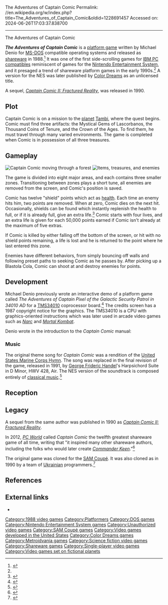 The Adventures of Captain Comic
Permalink: //en.wikipedia.org/w/index.php?title=The_Adventures_of_Captain_Comic&oldid=1228691457
Accessed on: 2024-06-26T17:03:37.838700



------
The Adventures of Captain Comic
{{More citations needed|date=July 2008}}
{{Infobox video game
| title = The Adventures of Captain Comic
| image = CaptainComicBoxart.jpg
| caption = NES cover art
| developer = [[Color Dreams]]
| publisher = Michael Denio (shareware)<br>Color Dreams (NES)
| designer = Michael Denio
| programmer = Michael Denio
| artist = 
| composer = 
| engine = 
| platforms = {{cslist|[[MS-DOS]]|[[NES]]}}
| released = '''1988:''' MS-DOS<br>'''1989:''' NES
| genre = [[Platform game|Platform]], [[Metroidvania]]<ref>{{cite web | url = https://www.mobygames.com/game/adventures-of-captain-comic| title = The Adventures of Captain Comic (1988)}}</ref>
| modes = [[Single-player video game|Single-player]]
}}

'''''The Adventures of Captain Comic''''' is a [[platform game]] written by Michael Denio for [[MS-DOS]] compatible operating systems and released as [[shareware]] in 1988.<ref>{{cite web | url = http://www.pcgamer.com/saturday-crapshoot-quickies-week-ii/ | title = Saturday Crapshoot: Quickies Week II | first = Richard | last = Cobbett | date = September 14, 2013 | accessdate = July 11, 2016 | publisher = [[PC Gamer]] | quote = "The creator was inspired by Metroid to add an adventure game element to jumping around the levels". }}</ref> It was one of the first side-scrolling games for [[IBM PC compatible]]s reminiscent of games for the [[Nintendo Entertainment System]], and it presaged a trend of shareware platform games in the early 1990s.<ref name=Edwards/> A version for the NES was later published by [[Color Dreams]] as an unlicensed title.

A sequel, ''[[Captain Comic II: Fractured Reality]]'', was released in 1990.

==Plot==
Captain Comic is on a mission to the [[planet]] [[IBM AT|Tambi]], where the quest begins. Comic must find three artifacts: the Mystical Gems of Lascorbanos, the Thousand Coins of Tenure, and the Crown of the Ages. To find them, he must travel through many varied environments. The game is completed when Comic is in possession of all three treasures.

==Gameplay==
[[Image:The Adventures of Captain Comic gameplay.jpg|thumb|left|Captain Comic moving through a forest]]
[[Image:ComicItemsScreen.jpg|thumb|Items, treasures, and enemies]]

The game is divided into eight major areas, and each contains three smaller zones. Transitioning between zones plays a short tune, all enemies are removed from the screen, and Comic's position is saved.

Comic has twelve "shield" points which act as [[health (game terminology)|health]]. Each time an enemy hits him, two points are removed. When at zero, Comic dies on the next hit. Occasionally, shields can be found which instantly replenish the health to full, or if it is already full, give an extra life.<ref>{{Cite web |date=1988 |title=The Adventures of Captain Comic - Microsoft DOS - Manual - gamesdatabase.org |url=https://www.gamesdatabase.org/Media/SYSTEM/Microsoft_DOS//Manual/formated/The_Adventures_of_Captain_Comic.htm |access-date=2022-10-25 |website=www.gamesdatabase.org}}</ref> Comic starts with four lives, and an extra life is given for each 50,000 points earned if Comic isn't already at the maximum of five extras.

If Comic is killed by either falling off the bottom of the screen, or  hit with no shield points remaining, a life is lost and he is returned to the point where he last entered this zone.

Enemies have different behaviors, from simply bouncing off walls and following preset paths to seeking Comic as he passes by. After picking up a Blastola Cola, Comic can shoot at and destroy enemies for points.

==Development==
Michael Denio previously wrote an interactive demo of a  platform game called ''The Adventures of Captain Pixel of the Galactic Security Patrol in 34010 AD'' for a [[TMS34010]] coprocessor board.<ref>{{cite web |title=The Adventures of Captain Pixel |url=https://www.youtube.com/watch?v=Rn9KTTqN0pw  |archive-url=https://ghostarchive.org/varchive/youtube/20211212/Rn9KTTqN0pw| archive-date=2021-12-12 |url-status=live|website=YouTube}}{{cbignore}}</ref> The credits screen has a 1987 copyright notice for the graphics. The TMS34010 is a CPU with graphics-oriented instructions which was later used in arcade video games such as ''[[Narc (video game)|Narc]]'' and ''[[Mortal Kombat]]''. 

Denio wrote in the introduction to the ''Captain Comic'' manual:
{{quote|''The Adventures of Captain Comic'' started out as an experiment to test the viability of two theories, the first as to whether a real arcade type game can be done on a standard [[IBM PC compatible|IBM PC]] with an [[Enhanced Graphics Adapter|EGA]] card, and secondly, given the first can be done, if it is possible to make any money doing it. Well, I've come to a conclusion on the second point, but I'll let you judge the first point for yourself.}}

===Music===
The original theme song for ''Captain Comic'' was a rendition of the [[Marines' hymn|United States Marine Corps Hymn]]. The song was replaced in the final revision of the game, released in 1991, by [[George Frideric Handel]]'s Harpsichord Suite in D Minor, HWV 428, Air. The NES version of the soundtrack is composed entirely of [[classical music]].<ref>{{citation|url=https://www.academia.edu/619232|title= Blip, Bloop, Bach? Some Uses of Classical Music on the Nintendo Entertainment System." Music and the Moving Image, Vol. 2, No. 1 (Spring 2009), pp. 40-52|language=English}}</ref>

==Reception==
{{empty section|date=April 2018}}

== Legacy ==
A sequel from the same author was published in 1990 as ''[[Captain Comic II: Fractured Reality]]''.

In 2012, ''[[PC World]]'' called ''Captain Comic'' the twelfth greatest shareware game of all time, writing that "it inspired many other shareware authors, including the folks who would later create ''[[Commander Keen]]''."<ref name=Edwards>{{cite web |last1=Edwards |first1=Benj |title=The 12 Greatest PC Shareware Games of All-Time |url=https://www.pcworld.com/article/248494/the_12_greatest_pc_shareware_games_of_all_time.html#slide2 |website=PC World |date=January 22, 2012}}</ref>

The original game was cloned for the [[SAM Coupé]]. It was also cloned as ''{{ill|The Adventures of Pioneer Ksenia|uk|Пригоди піонерки Ксені}}'' in 1990 by a team of [[Ukrainians|Ukrainian]] programmers.<ref>{{citation|url=http://sites.google.com/site/pionerkaksenia/materialy/dokumentacia |title=Pioneer Ksenia information|language=Ukrainian, Russian, English}}</ref>

==References==
{{reflist}}

==External links==
*{{moby game|id=/adventures-of-captain-comic|name=''The Adventures of Captain Comic''}}

{{DEFAULTSORT:Adventures of Captain Comic, The}}
[[Category:1988 video games]]
[[Category:Platformers]]
[[Category:DOS games]]
[[Category:Nintendo Entertainment System games]]
[[Category:Unauthorized video games]]
[[Category:SAM Coupé games]]
[[Category:Video games developed in the United States]]
[[Category:Color Dreams games]]
[[Category:Metroidvania games]]
[[Category:Science fiction video games]]
[[Category:Shareware games]]
[[Category:Single-player video games]]
[[Category:Video games set on fictional planets]]